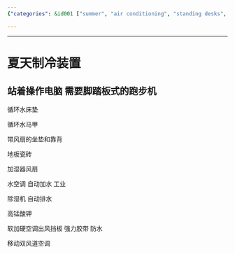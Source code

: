 ```yaml
---
{"categories": &id001 ["summer", "air conditioning", "standing desks", "treadmills", "home appliances", "carpet cushions", "floor tiles"], "category": "Home Appliances", "date": "2023-05-21 03:01:38", "description": "This article discusses various summer cooling solutions such as air conditioning units, standing desks with treadmill features, and other home appliances like carpet cushions with built-in fans, floor tiles, humidifiers, dehumidifiers, potassium permanganate, soft to hard AC vent panels, strong adhesive tape, water-cooled air conditioners, and portable air conditioners with dual air vents.", "tags": *id001, "title": "夏天制冷装置"}

---
```


------

# 夏天制冷装置

站着操作电脑 需要脚踏板式的跑步机
----

循环水床垫

循环水马甲

带风扇的坐垫和靠背

地板瓷砖

加湿器风扇

水空调 自动加水 工业

除湿机 自动排水

高锰酸钾

软加硬空调出风挡板 强力胶带 防水

移动双风道空调

